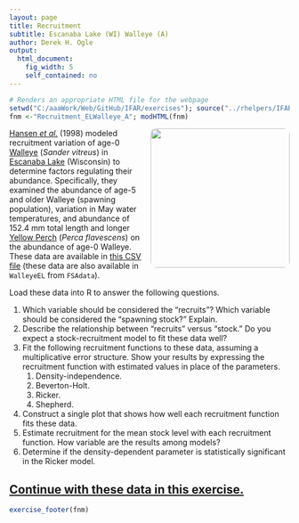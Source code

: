 ```yaml
---
layout: page
title: Recruitment
subtitle: Escanaba Lake (WI) Walleye (A)
author: Derek H. Ogle
output: 
  html_document: 
    fig_width: 5
    self_contained: no
---
```

```r
# Renders an appropriate HTML file for the webpage
setwd("C:/aaaWork/Web/GitHub/IFAR/exercises"); source("../rhelpers/IFARhelpers.R")
fnm <-"Recruitment_ELWalleye_A"; modHTML(fnm)
```

<img style="float: right; margin: 0px 0px 10px 10px; border-radius:10px;" src="imgs/walleye-spawning.jpg" width="250px" />
[Hansen *et al.*](http://www.tandfonline.com/doi/abs/10.1577/1548-8675%281998%29018%3C0764%3AFAROWI%3E2.0.CO%3B2?journalCode=ujfm20) (1998) modeled recruitment variation of age-0 [Walleye](https://en.wikipedia.org/wiki/Walleye) (*Sander vitreus*) in [Escanaba Lake](http://dnr.wi.gov/lakes/lakepages/LakeDetail.aspx?wbic=2339900&page=facts) (Wisconsin) to determine factors regulating their abundance.  Specifically, they examined the abundance of age-5 and older Walleye (spawning population), variation in May water temperatures, and abundance of 152.4 mm total length and longer [Yellow Perch](https://en.wikipedia.org/wiki/Yellow_perch) (*Perca flavescens*) on the abundance of age-0 Walleye.  These data are available in [this CSV file](data/WalleyeEL.csv) (these data are also available in `WalleyeEL` from `FSAdata`).

Load these data into R to answer the following questions.

1. Which variable should be considered the "recruits"?  Which variable should be considered the "spawning stock?"  Explain.
1. Describe the relationship between "recruits" versus "stock."  Do you expect a stock-recruitment model to fit these data well?
1. Fit the following recruitment functions to these data, assuming a multiplicative error structure.  Show your results by expressing the recruitment function with estimated values in place of the parameters.
    1. Density-independence.
    1. Beverton-Holt.
    1. Ricker.
    1. Shepherd.
1. Construct a single plot that shows how well each recruitment function fits these data.
1. Estimate recruitment for the mean stock level with each recruitment function.  How variable are the results among models?
1. Determine if the density-dependent parameter is statistically significant in the Ricker model.

[Continue with these data in this exercise.](Recruitment_ELWalleye_B.html)
---
```r
exercise_footer(fnm)
```
